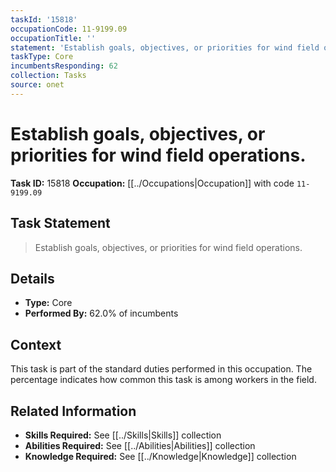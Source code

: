 ```yaml
---
taskId: '15818'
occupationCode: 11-9199.09
occupationTitle: ''
statement: 'Establish goals, objectives, or priorities for wind field operations.'
taskType: Core
incumbentsResponding: 62
collection: Tasks
source: onet
---
```

# Establish goals, objectives, or priorities for wind field operations.

**Task ID:** 15818
**Occupation:** [[../Occupations|Occupation]] with code `11-9199.09`

## Task Statement

> Establish goals, objectives, or priorities for wind field operations.

## Details

- **Type:** Core
- **Performed By:** 62.0% of incumbents

## Context

This task is part of the standard duties performed in this occupation. The percentage indicates how common this task is among workers in the field.

## Related Information

- **Skills Required:** See [[../Skills|Skills]] collection
- **Abilities Required:** See [[../Abilities|Abilities]] collection
- **Knowledge Required:** See [[../Knowledge|Knowledge]] collection
